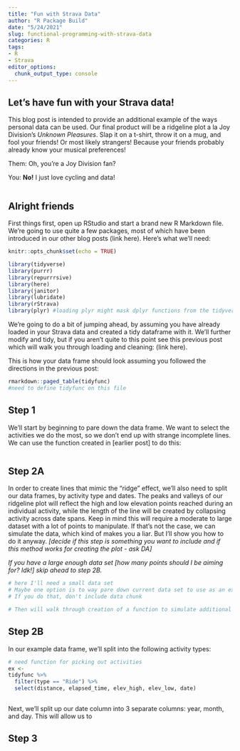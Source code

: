 ```yaml
---
title: "Fun with Strava Data"
author: "R Package Build"
date: "5/24/2021"
slug: functional-programming-with-strava-data
categories: R
tags:
- R
- Strava
editor_options: 
  chunk_output_type: console
---
```


## Let's have fun with your Strava data!

This blog post is intended to provide an additional example of the ways personal data can be used. Our final product will be a ridgeline plot a la Joy Division's *Unknown Pleasures*. Slap it on a t-shirt, throw it on a mug, and fool your friends! Or most likely strangers! Because your friends probably already know your musical preferences!

Them: Oh, you're a Joy Division fan? 

You: **No!** I just love cycling and data!

```r

```

## Alright friends

First things first, open up RStudio and start a brand new R Markdown file. We're going to use quite a few packages, most of which have been introduced in our other blog posts (link here). Here's what we'll need:

```r
knitr::opts_chunk$set(echo = TRUE)

library(tidyverse)
library(purrr)
library(repurrrsive)
library(here)
library(janitor)
library(lubridate)
library(rStrava)
library(plyr) #loading plyr might mask dplyr functions from the tidyverse
```

We're going to do a bit of jumping ahead, by assuming you have already loaded in your Strava data and created a tidy dataframe with it. We'll further modify and tidy, but if you aren't quite to this point see this previous post which will walk you through loading and cleaning: (link here).

This is how your data frame should look assuming you followed the directions in the previous post:

```r
rmarkdown::paged_table(tidyfunc)
#need to define tidyfunc on this file
```

## Step 1

We'll start by beginning to pare down the data frame. We want to select the activities we do the most, so we don't end up with strange incomplete lines. We can use the function created in [earlier post] to do this:

```r

```

## Step 2A

In order to create lines that mimic the "ridge" effect, we'll also need to split our data frames, by activity type and dates. The peaks and valleys of our ridgeline plot will reflect the high and low elevation points reached during an individual activity, while the length of the line will be created by collapsing activity across date spans. Keep in mind this will require a moderate to large dataset with a lot of points to manipulate. If that's not the case, we can simulate the data, which kind of makes you a liar. But I'll show you how to do it anyway. *[decide if this step is something you want to include and if this method works for creating the plot - ask DA]*

*If you have a large enough data set [how many points should I be aiming for? Idk!] skip ahead to step 2B.*

```r
# here I'll need a small data set
# Maybe one option is to way pare down current data set to use as an example
# If you do that, don't include data chunk

# Then will walk through creation of a function to simulate additional data 
```

## Step 2B

In our example data frame, we'll split into the following activity types: 

```r
# need function for picking out activities
ex <-
tidyfunc %>% 
  filter(type == "Ride") %>% 
  select(distance, elapsed_time, elev_high, elev_low, date)
  
```

Next, we'll split up our date column into 3 separate columns: year, month, and day. This will allow us to 

## Step 3